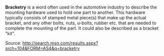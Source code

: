 '''Bracketry''' is a word often used in the automotive industry to describe the mounting hardware used to hold one part to another. This hardware typically consists of stamped metal piece(s) that make up the actual bracket, and any other bolts, nuts, u-bolts, rubber etc. that are needed to complete the mounting of the part. It could also be described as a bracket "kit".




Source: http://search.msn.com/results.aspx?srch=104&FORM=AS4&q=bracketry